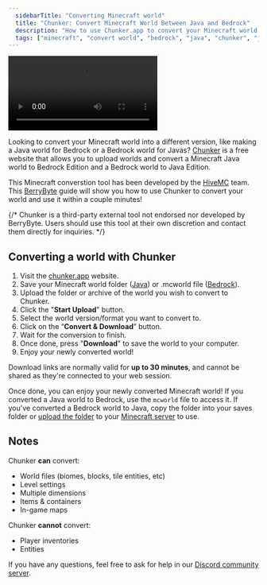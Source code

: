 ---
  sidebarTitle: "Converting Minecraft world"
  title: "Chunker: Convert Minecraft World Between Java and Bedrock"
  description: "How to use Chunker.app to convert your Minecraft world between Java and Bedrock."
  tags: ["minecraft", "convert world", "bedrock", "java", "chunker", "java to bedrock", "bedrock to java", "world converter"]
---

<Frame>
<video
  controls
  autoPlay
  mute
  loop
  className="w-full aspect-video"
  src="https://cdn.berrybyte.net/assets/docs/chunker-demo.mp4"
></video>
</Frame>

Looking to convert your Minecraft world into a different version, like making a Java world for Bedrock or a Bedrock world for Javas? [Chunker](https://chunker.app/) is a free website that allows you to upload worlds and convert a Minecraft Java world to Bedrock Edition and a Bedrock world to Java Edition.

This Minecraft converstion tool has been developed by the [HiveMC](https://playhive.com) team. This [BerryByte](https://berrybyte.net/minecraft) guide will show you how to use Chunker to convert your world and use it within a couple minutes!

{/* <Info>Chunker is a third-party external tool not endorsed nor developed by BerryByte. Users should use this tool at their own discretion and contact them directly for inquiries.</Info> */}

## Converting a world with Chunker

  1. Visit the [chunker.app](https://chunker.app/) website.
  2. Save your Minecraft world folder ([Java](https://minecraft.fandom.com/wiki/Java_Edition)) or .mcworld file ([Bedrock](https://minecraft.fandom.com/wiki/Bedrock_Edition)).
  3. Upload the folder or archive of the world you wish to convert to Chunker.
  4. Click the "**Start Upload**" button.
  4. Select the world version/format you want to convert to.
  5. Click on the “**Convert & Download**” button.
  6. Wait for the conversion to finish.
  7. Once done, press "**Download**" to save the world to your computer.
  8. Enjoy your newly converted world!

  Download links are normally valid for **up to 30 minutes**, and cannot be shared as they're connected to your web session.

Once done, you can enjoy your newly converted Minecraft world! If you converted a Java world to Bedrock, use the `mcworld` file to access it. If you've converted a Bedrock world to Java, copy the folder into your saves folder or [upload the folder](../../lime/importing-files/) to your [Minecraft server](https://berrybyte.net/minecraft) to use.

## Notes

Chunker **can** convert:

- World files (biomes, blocks, tile entities, etc)
- Level settings
- Multiple dimensions
- Items & containers
- In-game maps

Chunker **cannot** convert:

- Player inventories
- Entities

If you have any questions, feel free to ask for help in our [Discord community server](https://berrybyte.net/discord).